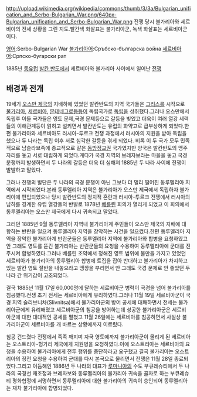 http://upload.wikimedia.org/wikipedia/commons/thumb/3/3a/Bulgarian_unification_and_Serbo-Bulgarian_War.png/640px-Bulgarian_unification_and_Serbo-Bulgarian_War.png
전쟁 당시 불가리아와 세르비아의 전세 상황을 그린 지도.빨간색 화살표는 불가리아군, 녹색 화살표는 세르비아군이다.

[[영어]]:Serbo-Bulgarian War
[[불가리아어]]:Сръбско-българска война
[[세르비아어]]:Српско-бугарски рат

1885년 [[동유럽]] [[발칸 반도]]에서 세르비아와 불가리아 사이에서 일어난 [[전쟁]]

== 배경과 전개 ==
19세기 [[오스만 제국]]의 지배하에 있었던 발칸반도의 지역 국가들은 [[그리스]]를 시작으로 [[불가리아]], [[세르비아]],  [[몬테네그로]]등등이 독립국가로 [[독립]]을 성취했다.그러나 오스만에서 독립후 이들 국가들은 영토 문제,국경 문제등으로 갈등을 빚었고 더욱이 여러 열강 세력들의 이해관계등이 얽히고 설키면서 발칸반도는 유럽의 화약고로 급부상하게 되었다.한편 불가리아와 세르비아도 러시아-투르크 전쟁 과정에서 러시아의 지원을 받아 독립을 했으나 두 나라는 독립 이후 서로 심각한 갈등을 겪게 되었다. 비록 이 두 국가 모두 민족적으로 남슬라브족에 종교적으로 같은 [[동방정교]]권 국가였지만 양국은 발칸반도의 맹주 자리를 놓고 서로 대립하게 되었다.게다가 국경 지역의 브레자보라는 마을을 놓고 국경 분쟁까지 발생하면서 두 나라의 갈등은 더욱 더 심해져 1885년 두 나라 사이에 전쟁이 발발하고 말았다.

그러나 전쟁의 발단은 두 나라의 국경 분쟁이 아닌 그보다 더 멀리 떨어진 동루멜리아 지역에서 시작되었다.본래 동루멜리아 지역은 불가리아가 오스만 제국에서 독립하자 불가리아에 편입되었으나 당시 발칸반도의 정치적 혼란과 러시아-투르크 전쟁에서 러시아의 남하를 경계한 유럽 열강들의 반발로 1878년 [[베를린]] 회의가 열리게 되었고 이 회의에서 동루멜리아는 오스만 제국에게 다시 귀속되고 말았다.

그러던 1885년 9월 동루멜리아 지역내 불가리아계 주민들이 오스만 제국의 지배에 대항하는 반란을 일으켜 동루멜리아 지역을 장악하는 사건을 일으켰다.한편 동루멜리아 지역을 장악한 불가리아계 반란군들은 동루멜리아 지역에 불가리아와 합병을 요청하였고 안 그래도 영토를 뜯긴 불가리아는 반란군들의 요청을 수용하여 동루멜리아에 군대를 진주시켜 합병하였다.그러나 베를린 조약에서 정해진 영토 범위에 불만을 가지고 있었던 세르비아가 불가리아의 동루멜리아 합병에 트집을 잡아 반대하고 불가리아가 차지하고 있는 발칸 영토 절반을 내놓으라고 땡깡을 부리면서 안 그래도 국경 문제로 안 좋았던 두 나라 간 위기감이 고조되었다.

결국 1885년 11월 17일 60,000명에 달하는 세르비아군 병력이 국경을 넘어 불가리아를 침공했다.전쟁 초기 전세는 세르비아에게 유리하였다.그러나 11월 19일 세르비아군이 국경 지역 슬리브니차(Slivnitsa)에서 불가리아군의 방어 공세에 대패하면서 전세는 불가리아군에게 유리해졌고 세르비아군의 침공을 방어하는데 성공한 불가리아군은 세르비아군에 대한 대대적인 공세를 펼쳤고 11월 26일에는 세르비아를 침공하면서 사실상 불가리아군이 세르비아를 개 바르는 상황에까지 이르렀다.

침공 건드렸다 전쟁에서 족족 깨지며 자국 영토에까지 불가리아군이 몰리게 된 세르비아는 오스트리아-헝가리 제국에게 지원병을 요청하였다.이에 오스트리아는 세르비아의 요청을 수용하여 불가리아에게 전투 행위를 중단하라고 요구했고 결국 불가리아는 오스트리아의 정전 요청을 수용하여 군대를 다시 본국으로 물리면서 전쟁은 11월 28일 종료되었다.그리고 이듬해인 1886년 두 나라의 대표가 [[루마니아]]의 수도 부큐레슈티에서 두 나라의 국경선 재조정과 브레자보와 동루멜리아의 불가리아 귀속을 골자로 하는 부큐레슈티 평화협정에 서명하면서 동루멜리아에 대한 불가리아의 귀속이 승인되어 동루멜리아는 재차 불가리아에 합병되었다.
